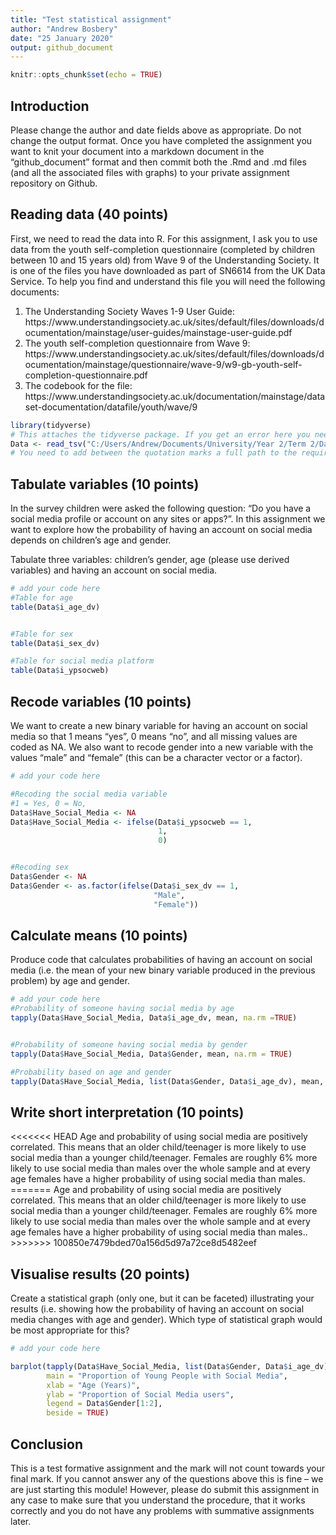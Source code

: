 ```yaml
---
title: "Test statistical assignment"
author: "Andrew Bosbery"
date: "25 January 2020"
output: github_document
---
```


```r
knitr::opts_chunk$set(echo = TRUE)
```

## Introduction

Please change the author and date fields above as appropriate. Do not change the output format. Once you have completed the assignment you want to knit your document into a markdown document in the "github_document" format and then commit both the .Rmd and .md files (and all the associated files with graphs) to your private assignment repository on Github.

## Reading data (40 points)

First, we need to read the data into R. For this assignment, I ask you to use data from the youth self-completion questionnaire (completed by children between 10 and 15 years old) from Wave 9 of the Understanding Society. It is one of the files you have downloaded as part of SN6614 from the UK Data Service. To help you find and understand this file you will need the following documents:

1) The Understanding Society Waves 1-9 User Guide: https://www.understandingsociety.ac.uk/sites/default/files/downloads/documentation/mainstage/user-guides/mainstage-user-guide.pdf
2) The youth self-completion questionnaire from Wave 9: https://www.understandingsociety.ac.uk/sites/default/files/downloads/documentation/mainstage/questionnaire/wave-9/w9-gb-youth-self-completion-questionnaire.pdf
3) The codebook for the file: https://www.understandingsociety.ac.uk/documentation/mainstage/dataset-documentation/datafile/youth/wave/9


```r
library(tidyverse)
# This attaches the tidyverse package. If you get an error here you need to install the package first. 
Data <- read_tsv("C:/Users/Andrew/Documents/University/Year 2/Term 2/Data Analysis 3/Project/data/UKDA-6614-tab/tab/ukhls_w9/i_youth.tab")
# You need to add between the quotation marks a full path to the required file on your computer.


```

## Tabulate variables (10 points)

In the survey children were asked the following question: "Do you have a social media profile or account on any sites or apps?". In this assignment we want to explore how the probability of having an account on social media depends on children's age and gender.

Tabulate three variables: children's gender, age (please use derived variables) and having an account on social media.

```r
# add your code here
#Table for age
table(Data$i_age_dv)


#Table for sex
table(Data$i_sex_dv)

#Table for social media platform
table(Data$i_ypsocweb)

```

## Recode variables (10 points)

We want to create a new binary variable for having an account on social media so that 1 means "yes", 0 means "no", and all missing values are coded as NA. We also want to recode gender into a new variable with the values "male" and "female" (this can be a character vector or a factor).

```r
# add your code here

#Recoding the social media variable
#1 = Yes, 0 = No,
Data$Have_Social_Media <- NA
Data$Have_Social_Media <- ifelse(Data$i_ypsocweb == 1,
                                 1,
                                 0)


#Recoding sex
Data$Gender <- NA
Data$Gender <- as.factor(ifelse(Data$i_sex_dv == 1,
                                "Male",
                                "Female"))


```


## Calculate means (10 points)

Produce code that calculates probabilities of having an account on social media (i.e. the mean of your new binary variable produced in the previous problem) by age and gender. 

```r
# add your code here
#Probability of someone having social media by age
tapply(Data$Have_Social_Media, Data$i_age_dv, mean, na.rm =TRUE)


#Probability of someone having social media by gender
tapply(Data$Have_Social_Media, Data$Gender, mean, na.rm = TRUE)

#Probability based on age and gender
tapply(Data$Have_Social_Media, list(Data$Gender, Data$i_age_dv), mean, na.rm = TRUE)
```

## Write short interpretation (10 points)

<<<<<<< HEAD
Age and probability of using social media are positively correlated. This means that an older child/teenager is more likely to use social media than a younger child/teenager. Females are roughly 6% more likely to use social media than males over the whole sample and at every age females have a higher probability of using social media than males.
=======
Age and probability of using social media are positively correlated. This means that an older child/teenager is more likely to use social media than a younger child/teenager. Females are roughly 6% more likely to use social media than males over the whole sample and at every age females have a higher probability of using social media than males..
>>>>>>> 100850e7479bded70a156d5d97a72ce8d5482eef

## Visualise results (20 points)

Create a statistical graph (only one, but it can be faceted) illustrating your results (i.e. showing how the probability of having an account on social media changes with age and gender). Which type of statistical graph would be most appropriate for this?

```r
# add your code here

barplot(tapply(Data$Have_Social_Media, list(Data$Gender, Data$i_age_dv), mean, na.rm = TRUE),
        main = "Proportion of Young People with Social Media",
        xlab = "Age (Years)",
        ylab = "Proportion of Social Media users",
        legend = Data$Gender[1:2], 
        beside = TRUE)


```

## Conclusion

This is a test formative assignment and the mark will not count towards your final mark. If you cannot answer any of the questions above this is fine -- we are just starting this module! However, please do submit this assignment in any case to make sure that you understand the procedure, that it works correctly and you do not have any problems with summative assignments later.
